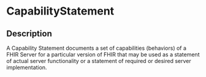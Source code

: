 # CapabilityStatement
 ## Description 
 A Capability Statement documents a set of capabilities (behaviors) of a FHIR Server for a particular version of FHIR that may be used as a statement of actual server functionality or a statement of required or desired server implementation.